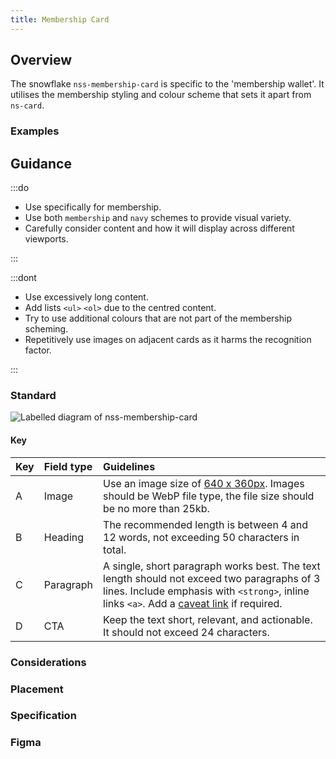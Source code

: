 ```yaml
---
title: Membership Card
---
```





## Overview

<CompDetails name={componentName} />

The snowflake `nss-membership-card` is specific to the 'membership wallet'. It utilises the membership styling and colour scheme that sets it apart from `ns-card`.

### Examples

<Tabs>
  <TabItem label="Standard">
    <Tabs>
      <TabItem label="Membership scheme">
        <ExampleViewer type="standard"/>
      </TabItem>
      <TabItem label="Navy scheme">
        <ExampleViewer type="scheme-navy"/>
      </TabItem>
    </Tabs>
  </TabItem>
</Tabs>

## Guidance

:::do

- Use specifically for membership.
- Use both `membership` and `navy` schemes to provide visual variety.
- Carefully consider content and how it will display across different viewports.

:::

:::dont

- Use excessively long content.
- Add lists `<ul>` `<ol>` due to the centred content.
- Try to use additional colours that are not part of the membership scheming.
- Repetitively use images on adjacent cards as it harms the recognition factor.

:::

### Standard

![Labelled diagram of nss-membership-card](@assets/components/nss-membership-card/guidance.webp)

#### Key

| Key | Field type | Guidelines |
| :--- | :--- | :--- |
| <span class="marker">A</span> | Image | Use an image size of [640 x 360px](/guidelines/assets#640x360px). Images should be WebP file type, the file size should be no more than 25kb. |
| <span class="marker">B</span> | Heading | The recommended length is between 4 and 12 words, not exceeding 50 characters in total. |
| <span class="marker">C</span> | Paragraph | A single, short paragraph works best. The text length should not exceed two paragraphs of 3 lines. Include emphasis with `<strong>`, inline links `<a>`. Add a [caveat link](/components/ns-caveat) if required. |
| <span class="marker">D</span> | CTA | Keep the text short, relevant, and actionable. It should not exceed 24 characters. |

### Considerations

### Placement

<Placement name={componentName} />

### Specification

<Specification name={componentName} exclude='inactive, inactive-message, background, pill-over-image, decoration' />

### Figma

<Figma name={componentName} />
